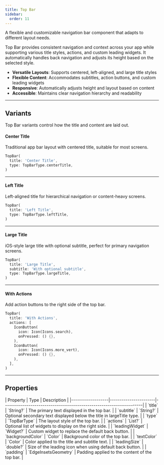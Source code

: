 ```yaml
---
title: Top Bar
sidebar:
  order: 11
---
```



A flexible and customizable navigation bar component that adapts to different layout needs.

Top Bar provides consistent navigation and context across your app while supporting various title styles, actions, and custom leading widgets. It automatically handles back navigation and adjusts its height based on the selected style.

- **Versatile Layouts**: Supports centered, left-aligned, and large title styles
- **Flexible Content**: Accommodates subtitles, action buttons, and custom leading widgets
- **Responsive**: Automatically adjusts height and layout based on content
- **Accessible**: Maintains clear navigation hierarchy and readability

---

## Variants

Top Bar variants control how the title and content are laid out.

#### Center Title

Traditional app bar layout with centered title, suitable for most screens.

<Preview src="top-bar?style=center">

```dart
TopBar(
  title: 'Center Title',
  type: TopBarType.centerTitle,
)
```

</Preview>

---

#### Left Title

Left-aligned title for hierarchical navigation or content-heavy screens.

<Preview src="top-bar?style=left">

```dart
TopBar(
  title: 'Left Title',
  type: TopBarType.leftTitle,
)
```

</Preview>

---

#### Large Title

iOS-style large title with optional subtitle, perfect for primary navigation screens.

<Preview src="top-bar?style=large">

```dart
TopBar(
  title: 'Large Title',
  subtitle: 'With optional subtitle',
  type: TopBarType.largeTitle,
)
```

</Preview>

---

#### With Actions

Add action buttons to the right side of the top bar.

<Preview src="top-bar?style=withAction">

```dart
TopBar(
  title: 'With Actions',
  actions: [
    IconButton(
      icon: Icon(Icons.search),
      onPressed: () {},
    ),
    IconButton(
      icon: Icon(Icons.more_vert),
      onPressed: () {},
    ),
  ],
)
```

</Preview>

---

## Properties

<div class="docs-table">
| Property          | Type                  | Description                                                           |
|-------------------|-----------------------|-----------------------------------------------------------------------|
| `title`           | `String?`             | The primary text displayed in the top bar.                            |
| `subtitle`        | `String?`             | Optional secondary text displayed below the title in largeTitle type. |
| `type`            | `TopBarType`          | The layout style of the top bar.                                      |
| `actions`         | `List<Widget>?`       | Optional list of widgets to display on the right side.                |
| `leadingWidget`   | `Widget?`             | Custom widget to replace the default back button.                     |
| `backgroundColor` | `Color`               | Background color of the top bar.                                      |
| `textColor`       | `Color`               | Color applied to the title and subtitle text.                         |
| `leadingSize`     | `double?`             | Size of the leading icon when using default back button.              |
| `padding`         | `EdgeInsetsGeometry`  | Padding applied to the content of the top bar.                        |
</div>
